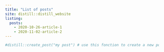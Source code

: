 ```yaml
---
title: "List of posts"
site: distill::distill_website
listing: 
  posts:
    - 2020-10-26-article-1
    - 2020-11-02-article-2
---
```


```r
#distill::create_post("my post") # use this fonction to create a new post
```

